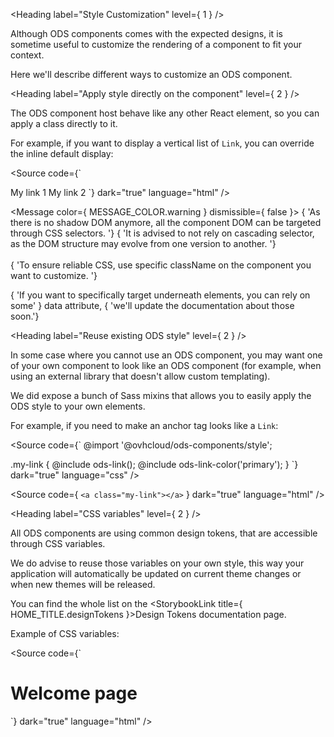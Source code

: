 
<Meta title="OVHcloud Design System/Design and Style/Style Customization" />

<Heading label="Style Customization" level={ 1 } />

Although ODS components comes with the expected designs, it is sometime useful to customize the rendering of a component
to fit your context.

Here we'll describe different ways to customize an ODS component.

<Heading label="Apply style directly on the component" level={ 2 } />

The ODS component host behave like any other React element, so you can apply a class directly to it.

For example, if you want to display a vertical list of `Link`, you can override the inline default display:

<Source code={`
<Link className="custom-link">
  My link 1
</Link>
<Link className="custom-link">
  My link 2
</Link>
<style>
  .custom-link {
    display: block;
  }
</style>
`}
        dark="true"
        language="html" />

<Message
  color={ MESSAGE_COLOR.warning }
  dismissible={ false }>
  { 'As there is no shadow DOM anymore, all the component DOM can be targeted through CSS selectors. '}
  { 'It is advised to not rely on cascading selector, as the DOM structure may evolve from one version to another. '}
  <br /><br />
  { 'To ensure reliable CSS, use specific className on the component you want to customize. '}

  { 'If you want to specifically target underneath elements, you can rely on some' } <ExternalLink href="https://developer.mozilla.org/en-US/docs/Web/HTML/How_to/Use_data_attributes#css_access">data attribute</ExternalLink>, { 'we\'ll update the documentation about those soon.'}
</Message>

<Heading label="Reuse existing ODS style" level={ 2 } />

In some case where you cannot use an ODS component, you may want one of your own component to look like an ODS component
(for example, when using an external library that doesn't allow custom templating).

We did expose a bunch of <ExternalLink href="https://sass-lang.com">Sass</ExternalLink> mixins that allows you to easily apply the ODS style to your own elements.

For example, if you need to make an anchor tag looks like a `Link`:

<Source code={`
@import '@ovhcloud/ods-components/style';

.my-link {
  @include ods-link();
  @include ods-link-color('primary');
}
`}
        dark="true"
        language="css" />

<Source code={ `<a class="my-link"></a>` }
        dark="true"
        language="html" />

<Heading label="CSS variables" level={ 2 } />

All ODS components are using common design tokens, that are accessible through <ExternalLink href="https://developer.mozilla.org/en-US/docs/Web/CSS/Using_CSS_custom_properties">CSS variables</ExternalLink>.

We do advise to reuse those variables on your own style, this way your application will automatically be updated on current
theme changes or when new themes will be released.

You can find the whole list on the <StorybookLink title={ HOME_TITLE.designTokens }>Design Tokens</StorybookLink> documentation page.

Example of CSS variables:

<Source code={`
<h1 class="my-own-page-title">
  Welcome page
</h1>

<style>
  .my-own-page-title {
    color: var(--ods-color-primary-500);
  }
</style>
`}
        dark="true"
        language="html" />
